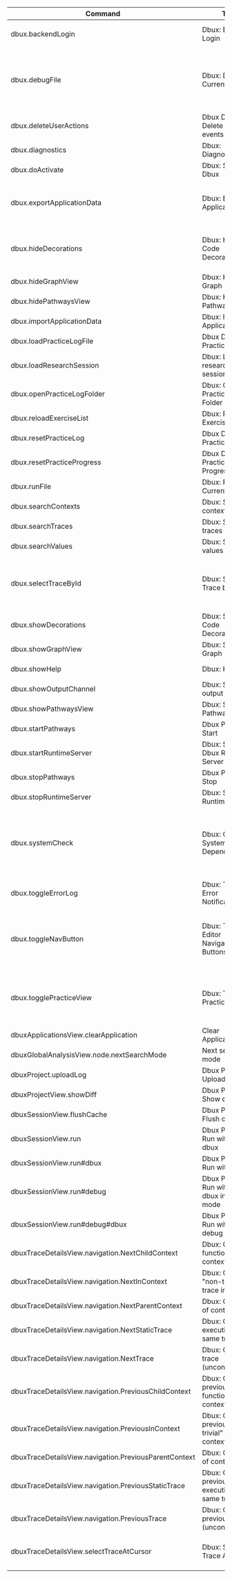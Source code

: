 | Command                                               | Title                                               | Description                                                                                                                                   |
| ----------------------------------------------------- | --------------------------------------------------- | --------------------------------------------------------------------------------------------------------------------------------------------- |
| dbux.backendLogin                                     | Dbux: Backend Login                                 | (Feature still in development. Won't work.)                                                                                                   |
| dbux.debugFile                                        | Dbux: Debug Current File                            | Run selected file with Dbux, but with Node's `--inspect-brk` enabled. Make sure to enable VSCode's auto attach beforehand.                    |
| dbux.deleteUserActions                                 | Dbux Dev: Delete all user events                    | (Feature still in development. Won't work.)                                                                                                   |
| dbux.diagnostics                                      | Dbux: Diagnostics                                   |                                                                                                                                               |
| dbux.doActivate                                       | Dbux: Start Dbux                                    |                                                                                                                                               |
| dbux.exportApplicationData                            | Dbux: Export Application Data                       | Export raw recorded Dbux data of a previously executed application to a `json` file.                                                          |
| dbux.hideDecorations                                  | Dbux: Hide Code Decorations                         | Do not annotate executed code with Dbux code decorations (<span className="color-red">✦↱</span><span className="color-orange">🔥ƒ</span> etc). |
| dbux.hideGraphView                                    | Dbux: Hide Call Graph                               | Close the Call Graph panel.                                                                                                                   |
| dbux.hidePathwaysView                                 | Dbux: Hide Pathways View                            |                                                                                                                                               |
| dbux.importApplicationData                            | Dbux: Import Application Data                       |                                                                                                                                               |
| dbux.loadPracticeLogFile                              | Dbux Dev: Load Practice Log                         |                                                                                                                                               |
| dbux.loadResearchSession                              | Dbux: Load research session                         |                                                                                                                                               |
| dbux.openPracticeLogFolder                            | Dbux: Open Practice Log Folder                      |                                                                                                                                               |
| dbux.reloadExerciseList                               | Dbux: Reload Exercise List                          |                                                                                                                                               |
| dbux.resetPracticeLog                                 | Dbux Dev: Reset Practice Log                        |                                                                                                                                               |
| dbux.resetPracticeProgress                            | Dbux Dev: Reset Practice Progress                   |                                                                                                                                               |
| dbux.runFile                                          | Dbux: Run Current File                              | Run selected file with Dbux                                                                                                                   |
| dbux.searchContexts                                   | Dbux: Search in contexts                            |                                                                                                                                               |
| dbux.searchTraces                                     | Dbux: Search in traces                              |                                                                                                                                               |
| dbux.searchValues                                     | Dbux: Search in values                              |                                                                                                                                               |
| dbux.selectTraceById                                  | Dbux: Select Trace by id                            | Mostly used for debugging Dbux, or when (for some other reason) you would know some trace by its id.                                          |
| dbux.showDecorations                                  | Dbux: Show Code Decorations                         | Show code decorations again after hiding them.                                                                                                |
| dbux.showGraphView                                    | Dbux: Show Call Graph                               | Open the Call Graph panel.                                                                                                                    |
| dbux.showHelp                                         | Dbux: Help                                          | Show the Dbux help dialog.                                                                                                                    |
| dbux.showOutputChannel                                | Dbux: Show output channel                           |                                                                                                                                               |
| dbux.showPathwaysView                                 | Dbux: Show Pathways View                            |                                                                                                                                               |
| dbux.startPathways                                    | Dbux Pathways: Start                                |                                                                                                                                               |
| dbux.startRuntimeServer                               | Dbux: Start Dbux Runtime Server                     |                                                                                                                                               |
| dbux.stopPathways                                     | Dbux Pathways: Stop                                 |                                                                                                                                               |
| dbux.stopRuntimeServer                                | Dbux: Stop Dbux Runtime Server                      |                                                                                                                                               |
| dbux.systemCheck                                      | Dbux: Check System Dependencies                     | Dbux (especially Dbux practice) needs some system tools in order to work properly. You can check these dependencies with this command.        |
| dbux.toggleErrorLog                                   | Dbux: Toggle Error Notifications                    | Suppress/unsuppress all Dbux error notifications.                                                                                             |
| dbux.toggleNavButton                                  | Dbux: Toggle Editor Navigation Bar Buttons          | Hide/show Dbux buttons in the editor tab bar. Use this if you don't want to see any extra buttons at the top right of your editor tab bar.    |
| dbux.togglePracticeView                               | Dbux: Toggle Practice View                          | Feature still in development. You can use this to use Dbux on a pre-configured bug in express.                                                |
| dbuxApplicationsView.clearApplication                 | Clear Applications                                  |                                                                                                                                               |
| dbuxGlobalAnalysisView.node.nextSearchMode            | Next search mode                                    |                                                                                                                                               |
| dbuxProject.uploadLog                                 | Dbux Project: Upload log files                      |                                                                                                                                               |
| dbuxProjectView.showDiff                              | Dbux Project: Show difference                       |                                                                                                                                               |
| dbuxSessionView.flushCache                            | Dbux Project: Flush cache                           |                                                                                                                                               |
| dbuxSessionView.run                                   | Dbux Project: Run without dbux                      |                                                                                                                                               |
| dbuxSessionView.run#dbux                              | Dbux Project: Run with dbux                         |                                                                                                                                               |
| dbuxSessionView.run#debug                             | Dbux Project: Run without dbux in debug mode        |                                                                                                                                               |
| dbuxSessionView.run#debug#dbux                        | Dbux Project: Run with dbux in debug mode           |                                                                                                                                               |
| dbuxTraceDetailsView.navigation.NextChildContext      | Dbux: Go to next function call in context           |                                                                                                                                               |
| dbuxTraceDetailsView.navigation.NextInContext         | Dbux: Go to next "non-trivial" trace in context     |                                                                                                                                               |
| dbuxTraceDetailsView.navigation.NextParentContext     | Dbux: Go to end of context                          |                                                                                                                                               |
| dbuxTraceDetailsView.navigation.NextStaticTrace       | Dbux: Go to next execution of the same trace        |                                                                                                                                               |
| dbuxTraceDetailsView.navigation.NextTrace             | Dbux: Go to next trace (unconditionally)            |                                                                                                                                               |
| dbuxTraceDetailsView.navigation.PreviousChildContext  | Dbux: Go to previous function call in context       |                                                                                                                                               |
| dbuxTraceDetailsView.navigation.PreviousInContext     | Dbux: Go to previous "non-trivial" trace in context |                                                                                                                                               |
| dbuxTraceDetailsView.navigation.PreviousParentContext | Dbux: Go to start of context                        |                                                                                                                                               |
| dbuxTraceDetailsView.navigation.PreviousStaticTrace   | Dbux: Go to previous execution of the same trace    |                                                                                                                                               |
| dbuxTraceDetailsView.navigation.PreviousTrace         | Dbux: Go to previous trace (unconditionally)        |                                                                                                                                               |
| dbuxTraceDetailsView.selectTraceAtCursor              | Dbux: Select Trace At Cursor                        | Selects the trace at the keyboard cursor (if there is any executed trace).                                                                    |
